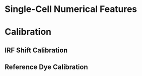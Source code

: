 # Single-Cell Numerical Features

# Calibration

## IRF Shift Calibration

## Reference Dye Calibration